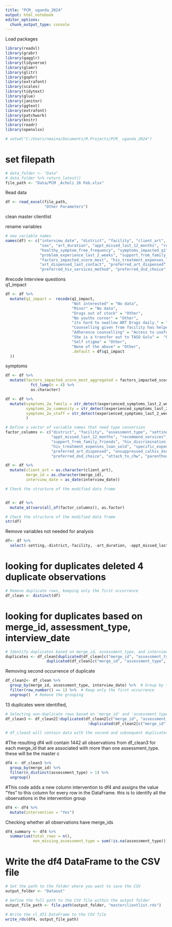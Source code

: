```yaml
---
title: "PCM_ uganda_2024"
output: html_notebook
editor_options: 
  chunk_output_type: console
---
```


Load packages 
```r
library(readxl)
library(grabr)
library(gagglr)
library(tidyverse)
library(glamr)
library(glitr)
library(gophr)
library(extrafont)
library(scales)
library(tidytext)
library(glue)
library(janitor)
library(ggtext)
library(extrafont)
library(patchwork)
library(knitr)
library(readr)
library(openxlsx)
```

```r
# setwd("C:/Users/nmaina/Documents/R.Projects/PCM_ uganda_2024")
```

# set filepath
```r
# data_folder <- "Data"
# data_folder %>% return_latest()
file_path <- "Data/PCM _Acholi 26 Feb.xlsx"
```


Read data 
```r
df <- read_excel(file_path,
                 "Other Parameters")
```


clean master clientlist

rename variables 
```r
# new variable names
names(df) <- c("interview_date", "district", "facility", "client_art", "merge_id", "assessment_type", "setting", "age", 
               "sex", "art_duration", "appt_missed_last_12_months", "recommend_services", "q1_impact",
               "healthy_symptom_free_frequency", "symptoms_impacted_q1", "experienced_symptoms_last_2_weeks", 
               "problem_experience_last_2_weeks", "support_from_family_friends", "hiv_discrimination_past_month",
               "factors_impacted_score_most", "hiv_treatment_expenses_loan_sold", "specific_expenses_for_treatment",
               "art_dispensed_last_contact", "preferred_art_dispensed", "unsuppressed_calhiv_dsd_approach",
               "preferred_hiv_services_method", "preferred_dsd_choice", "attach_to_chw", "parenthood_status")

```

#recode Interview questions  
q1_impact 
```r
df <- df %>% 
  mutate(q1_impact =  recode(q1_impact,
                             "Not interested" = "No data",
                             "Minor" = "No data",
                             "Drugs out of stock" = "Other",
                             "No youths corner" = "Other",
                             "its hard to swallow ART Drugs daily." = "Other",
                             "Counselling given from facility has helped alot" = "Access to useful information",
                             "Adherence counselling" = "Access to useful information",
                             "She is a transfer out to TASO Gulu" =  "Other",
                             "Self stigma" = "Other",
                             "None of the above" = "Other",
                             .default = df$q1_impact
  ))

```

symptoms 
```r
df <- df %>% 
  mutate(factors_impacted_score_most_aggregated = factors_impacted_score_most %>% 
           fct_lump(n = 4) %>% 
           as.character) 
```




```r

df <- df %>%
  mutate(symptoms_2w_family = str_detect(experienced_symptoms_last_2_weeks, "Belief and behavior of your family toward you"),
         symptoms_2w_community = str_detect(experienced_symptoms_last_2_weeks, "Belief and behavior of the community toward you"),
         symptoms_2w_staff = str_detect(experienced_symptoms_last_2_weeks, "Attitude and behavior of clinic staff toward you"),
         )


```


```r
# Define a vector of variable names that need type conversion
factor_columns <- c("district", "facility", "assessment_type", "setting", "age", "sex", "art_duration",
                    "appt_missed_last_12_months", "recommend_services", "q1_impact", "healthy_symptom_free_frequency", "problem_experience_last_2_weeks",
                    "support_from_family_friends", "hiv_discrimination_past_month", "factors_impacted_score_most",
                    "hiv_treatment_expenses_loan_sold", "specific_expenses_for_treatment", "art_dispensed_last_contact",
                    "preferred_art_dispensed", "unsuppressed_calhiv_dsd_approach", "preferred_hiv_services_method",
                    "preferred_dsd_choice", "attach_to_chw", "parenthood_status")

df <- df %>%
  mutate(client_art = as.character(client_art),
         merge_id = as.character(merge_id),
         interview_date = as_date(interview_date))

# Check the structure of the modified data frame


df <- df %>%
  mutate_at(vars(all_of(factor_columns)), as.factor)

# Check the structure of the modified data frame
str(df)

```
Remove  variables not needed for analysis 

```r
df<- df %>%
  select(-setting,-district,-facility, -art_duration, -appt_missed_last_12_months, -client_art)
```


# looking for duplicates deleted 4 duplicate observations
```r
# Remove duplicate rows, keeping only the first occurrence
df_clean <- distinct(df)

```

# looking for duplicates based on merge_id, assessment_type, interview_date
```r
# Identify duplicates based on merge_id, assessment_type, and interview_date
duplicates <- df_clean[duplicated(df_clean[c("merge_id", "assessment_type", "interview_date")]) | 
                  duplicated(df_clean[c("merge_id", "assessment_type", "interview_date")], fromLast = TRUE), ]
```



Removing second occurrence of duplicate
```r
df_clean2<- df_clean %>%
  group_by(merge_id, assessment_type, interview_date) %>%  # Group by the specified columns
  filter(row_number() == 1) %>%  # Keep only the first occurrence
  ungroup()  # Remove the grouping
```

13 duplicates were identified, 
```r
# Selecting non-duplicate rows based on 'merge_id' and 'assessment_type'
df_clean3 <- df_clean2[!duplicated(df_clean2[c("merge_id", "assessment_type")]) & 
                                    !duplicated(df_clean2[c("merge_id", "assessment_type")], fromLast = TRUE), ]

# df_clean3 will contain data with the second and subsequent duplicates removed

```

#The resulting df4 will contain 1442 all observations from df_clean3 for each merge_id that are associated with more than one assessment_type. these will be the master c

```r
df4 <- df_clean3 %>%
  group_by(merge_id) %>%
  filter(n_distinct(assessment_type) > 1) %>%
  ungroup()
```


<!-- #creates a new df  single_assessment. The df will have observations by merge_id with only one assessment type  -->
<!-- ```{r} -->
<!-- single_assessment <- df_clean3 %>% -->
<!--   group_by(merge_id) %>% -->
<!--   filter(n_distinct(assessment_type) == 1) %>% -->
<!--   ungroup() -->

<!-- # single_assessment will contain 425 observations by merge_id with only one assessment_type -->
<!-- ``` -->



#This code adds a new column intervention to df4 and assigns the value "Yes" to this column for every row in the DataFrame. this is to identify all the observations in the intervention group 
```r
df4 <- df4 %>%
  mutate(intervention = "Yes")
```

Checking whether all observations have merge_ids

```r
df4_summary <- df4 %>%
  summarise(total_rows = n(),
            non_missing_assessment_type = sum(!is.na(assessment_type)))
```


# Write the df4 DataFrame to the CSV file
```r
# Set the path to the folder where you want to save the CSV
output_folder <- "Dataout"

# Define the full path to the CSV file within the output folder
output_file_path <- file.path(output_folder, "masterclientlist.rds")

# Write the vl_df1 DataFrame to the CSV file
write_rds(df4, output_file_path)

```

